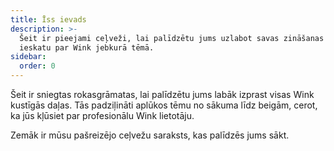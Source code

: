 ```yaml
---
title: Īss ievads
description: >-
  Šeit ir pieejami ceļveži, lai palīdzētu jums uzlabot savas zināšanas un
  ieskatu par Wink jebkurā tēmā.
sidebar:
  order: 0
---
```


Šeit ir sniegtas rokasgrāmatas, lai palīdzētu jums labāk izprast visas Wink kustīgās daļas.
Tās padziļināti aplūkos tēmu no sākuma līdz beigām, cerot, ka jūs kļūsiet par profesionālu Wink lietotāju.

Zemāk ir mūsu pašreizējo ceļvežu saraksts, kas palīdzēs jums sākt.

<LinkCard title="Atklājiet lieliskus piedāvājumus" description="The guide gives you some tips on how to search for things to sell on Wink." href="/guides/discover-great-deals/" />


<LinkCard title="Poga REZERVĒT TAGAD" description="This guide steps hotels through how to do the simplest integration with Wink with a 'Book Now' button." href="/guides/the-book-now-button/" />


<LinkCard title="Ieskats muļķiem" description="This guides shows you how to use analytics effectively from the perspective of a supplier and an affiliate." href="/guides/insight-for-dummies/" />


<LinkCard title="Integrācija ar TripPay" description="The guide gives you step-by-step instructions on how to do a full integration with TripPay as a travel company wishing to outsource the payment process." href="/guides/integrating-with-trip-pay/" />

